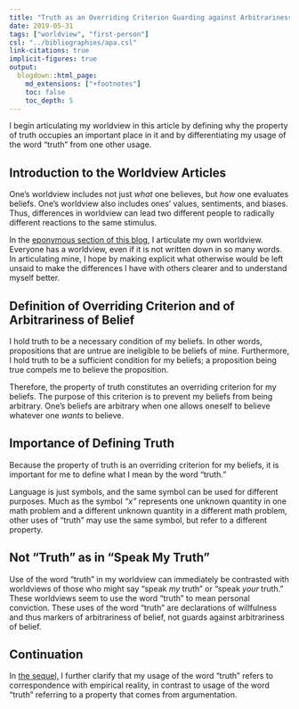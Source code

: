 ```yaml
---
title: "Truth as an Overriding Criterion Guarding against Arbitrariness of Belief"
date: 2019-05-31
tags: ["worldview", "first-person"]
csl: "../bibliographies/apa.csl"
link-citations: true
implicit-figures: true
output:
  blogdown::html_page:
    md_extensions: ["+footnotes"]
    toc: false
    toc_depth: 5
---
```


I begin articulating my worldview in this article by defining why the property of truth occupies an important place in it and by differentiating my usage of the word "truth" from one other usage.

<!--more-->

## Introduction to the Worldview Articles

One's worldview includes not just _what_ one believes, but _how_ one evaluates beliefs. One's worldview also includes ones' values, sentiments, and biases. Thus, differences in worldview can lead two different people to radically different reactions to the same stimulus.

In the [eponymous section of this blog](tags/worldview.html), I articulate my own worldview. Everyone has a worldview, even if it is not written down in so many words. In articulating mine, I hope by making explicit what otherwise would be left unsaid to make the differences I have with others clearer and to understand myself better.


## Definition of Overriding Criterion and of Arbitrariness of Belief

I hold truth to be a necessary condition of my beliefs. In other words, propositions that are untrue are ineligible to be beliefs of mine. Furthermore, I hold truth to be a sufficient condition for my beliefs; a proposition being true compels me to believe the proposition.

Therefore, the property of truth constitutes an overriding criterion for my beliefs. The purpose of this criterion is to prevent my beliefs from being arbitrary. One's beliefs are arbitrary when one allows oneself to believe whatever one _wants_ to believe.


## Importance of Defining Truth

Because the property of truth is an overriding criterion for my beliefs, it is important for me to define what I mean by the word "truth."

Language is just symbols, and the same symbol can be used for different purposes. Much as the symbol _"x"_ represents one unknown quantity in one math problem and a different unknown quantity in a different math problem, other uses of "truth" may use the same symbol, but refer to a different property.


## Not "Truth" as in "Speak My Truth"

Use of the word "truth" in my worldview can immediately be contrasted with worldviews of those who might say "speak _my_ truth" or "speak _your_ truth." These worldviews seem to use the word "truth" to mean personal conviction. These uses of the word "truth" are declarations of willfulness and thus markers of arbitrariness of belief, not guards against arbitrariness of belief.


## Continuation

In [the sequel,](/arbitrariness-of-truth-from-argumentation.html) I further clarify that my usage of the word "truth" refers to correspondence with empirical reality, in contrast to usage of the word "truth" referring to a property that comes from argumentation.
